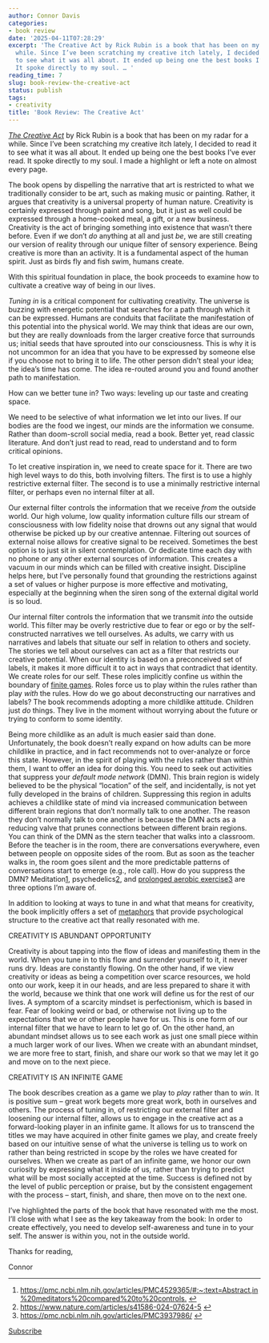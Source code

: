 ```yaml
---
author: Connor Davis
categories:
- book review
date: '2025-04-11T07:28:29'
excerpt: 'The Creative Act by Rick Rubin is a book that has been on my radar for a
  while. Since I’ve been scratching my creative itch lately, I decided to read it
  to see what it was all about. It ended up being one the best books I’ve ever read.
  It spoke directly to my soul. … '
reading_time: 7
slug: book-review-the-creative-act
status: publish
tags:
- creativity
title: 'Book Review: The Creative Act'
---
```


[*The Creative Act*](https://www.amazon.com/Creative-Act-Way-Being/dp/0593652886) by Rick Rubin is a book that has been on my radar for a while. Since I’ve been scratching my creative itch lately, I decided to read it to see what it was all about. It ended up being one the best books I’ve ever read. It spoke directly to my soul. I made a highlight or left a note on almost every page.

The book opens by dispelling the narrative that art is restricted to what we traditionally consider to be art, such as making music or painting. Rather, it argues that creativity is a universal property of human nature. Creativity is certainly expressed through paint and song, but it just as well could be expressed through a home-cooked meal, a gift, or a new business. Creativity is the act of bringing something into existence that wasn’t there before. Even if we don’t *do* anything at all and just *be*, we are still creating our version of reality through our unique filter of sensory experience. Being creative is more than an activity. It is a fundamental aspect of the human spirit. Just as birds fly and fish swim, humans create.

With this spiritual foundation in place, the book proceeds to examine how to cultivate a creative way of being in our lives.

*Tuning in* is a critical component for cultivating creativity. The universe is buzzing with energetic potential that searches for a path through which it can be expressed. Humans are conduits that facilitate the manifestation of this potential into the physical world. We may think that ideas are our own, but they are really downloads from the larger creative force that surrounds us; initial seeds that have sprouted into our consciousness. This is why it is not uncommon for an idea that you have to be expressed by someone else if you choose not to bring it to life. The other person didn’t steal your idea; the idea’s time has come. The idea re-routed around you and found another path to manifestation.

How can we better tune in? Two ways: leveling up our taste and creating space.

We need to be selective of what information we let into our lives. If our bodies are the food we ingest, our minds are the information we consume. Rather than doom-scroll social media, read a book. Better yet, read classic literature. And don’t just read to read, read to understand and to form critical opinions.

To let creative inspiration in, we need to create space for it. There are two high level ways to do this, both involving filters. The first is to use a highly restrictive external filter. The second is to use a minimally restrictive internal filter, or perhaps even no internal filter at all.

Our external filter controls the information that we receive *from* the outside world. Our high volume, low quality information culture fills our stream of consciousness with low fidelity noise that drowns out any signal that would otherwise be picked up by our creative antennae. Filtering out sources of external noise allows for creative signal to be received. Sometimes the best option is to just sit in silent contemplation. Or dedicate time each day with no phone or any other external sources of information. This creates a vacuum in our minds which can be filled with creative insight. Discipline helps here, but I’ve personally found that grounding the restrictions against a set of values or higher purpose is more effective and motivating, especially at the beginning when the siren song of the external digital world is so loud.

Our internal filter controls the information that we transmit *into* the outside world. This filter may be overly restrictive due to fear or ego or by the self-constructed narratives we tell ourselves. As adults, we carry with us narratives and labels that situate our self in relation to others and society. The stories we tell about ourselves can act as a filter that restricts our creative potential. When our identity is based on a preconceived set of labels, it makes it more difficult it to act in ways that contradict that identity. We create roles for our self. These roles implicitly confine us within the boundary of [finite games](https://cjams.net/2025/02/04/metaphors-and-the-infinite-game/). Roles force us to play within the rules rather than play *with* the rules. How do we go about deconstructing our narratives and labels? The book recommends adopting a more childlike attitude. Children just *do* things. They live in the moment without worrying about the future or trying to conform to some identity.

Being more childlike as an adult is much easier said than done. Unfortunately, the book doesn’t really expand on how adults can be more childlike in practice, and in fact recommends not to over-analyze or force this state. However, in the spirit of playing with the rules rather than within them, I want to offer an idea for doing this. You need to seek out activities that suppress your *default mode network* (DMN). This brain region is widely believed to be the physical “location” of the self, and incidentally, is not yet fully developed in the brains of children. Suppressing this region in adults achieves a childlike state of mind via increased communication between different brain regions that don’t normally talk to one another. The reason they don’t normally talk to one another is because the DMN acts as a reducing valve that prunes connections between different brain regions. You can think of the DMN as the stern teacher that walks into a classroom. Before the teacher is in the room, there are conversations everywhere, even between people on opposite sides of the room. But as soon as the teacher walks in, the room goes silent and the more predictable patterns of conversations start to emerge (e.g., role call). How do you suppress the DMN? Meditation[1](#f00c25bf-e77e-4e86-b3fa-dbcac757327d), psychedelics[2](#df25d7f5-38d9-45b8-accd-31e7210b8fa2), and [prolonged aerobic exercise](https://cjams.net/2024/11/09/ouray-50-ish-ultramarathon/)[3](#d6248261-e5f5-4163-a436-7554587772a1) are three options I’m aware of.

In addition to looking at ways to tune in and what that means for creativity, the book implicitly offers a set of [metaphors](https://cjams.net/2025/02/04/metaphors-and-the-infinite-game/) that provide psychological structure to the creative act that really resonated with me.

CREATIVITY IS ABUNDANT OPPORTUNITY

Creativity is about tapping into the flow of ideas and manifesting them in the world. When you tune in to this flow and surrender yourself to it, it never runs dry. Ideas are constantly flowing. On the other hand, if we view creativity or ideas as being a competition over scarce resources, we hold onto our work, keep it in our heads, and are less prepared to share it with the world, because we think that one work will define us for the rest of our lives. A symptom of a scarcity mindset is perfectionism, which is based in fear. Fear of looking weird or bad, or otherwise not living up to the expectations that we or other people have for us. This is one form of our internal filter that we have to learn to let go of. On the other hand, an abundant mindset allows us to see each work as just one small piece within a much larger work of our lives. When we create with an abundant mindset, we are more free to start, finish, and share our work so that we may let it go and move on to the next piece.

CREATIVITY IS AN INFINITE GAME

The book describes creation as a game we play to *play* rather than to *win*. It is positive sum – great work begets more great work, both in ourselves and others. The process of tuning in, of restricting our external filter and loosening our internal filter, allows us to engage in the creative act as a forward-looking player in an infinite game. It allows for us to transcend the titles we may have acquired in other finite games we play, and create freely based on our intuitive sense of what the universe is telling us to work on rather than being restricted in scope by the roles we have created for ourselves. When we create as part of an infinite game, we honor our own curiosity by expressing what it inside of us, rather than trying to predict what will be most socially accepted at the time. Success is defined not by the level of public perception or praise, but by the consistent engagement with the process – start, finish, and share, then move on to the next one.

I’ve highlighted the parts of the book that have resonated with me the most. I’ll close with what I see as the key takeaway from the book: In order to create effectively, you need to develop self-awareness and tune in to your self. The answer is within you, not in the outside world.

Thanks for reading,

Connor

---

1. <https://pmc.ncbi.nlm.nih.gov/articles/PMC4529365/#:~:text=Abstract,in%20meditators%20compared%20to%20controls.> [↩︎](#f00c25bf-e77e-4e86-b3fa-dbcac757327d-link)
2. <https://www.nature.com/articles/s41586-024-07624-5> [↩︎](#df25d7f5-38d9-45b8-accd-31e7210b8fa2-link)
3. <https://pmc.ncbi.nlm.nih.gov/articles/PMC3937986/> [↩︎](#d6248261-e5f5-4163-a436-7554587772a1-link)

[Subscribe](https://cjams.net/mailing-list/)